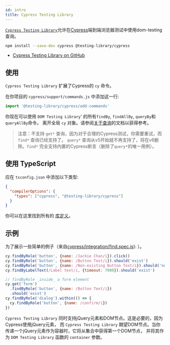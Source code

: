 ```yaml
---
id: intro
title: Cypress Testing Library
---
```


[`Cypress Testing Library`][gh]允许在[Cypress](https://cypress.io)端到端浏览器测试中使用dom-testing查询。

```bash npm2yarn
npm install --save-dev cypress @testing-library/cypress
```

- [Cypress Testing Library on GitHub][gh]

## 使用

`Cypress Testing Library` 扩展了Cypress的 `cy` 命令。

在你项目的 `cypress/support/commands.js` 中添加这一行:

```js
import '@testing-library/cypress/add-commands'
```

你现在可以使用 `DOM Testing Library`' 的所有`findBy`, `findAllBy`, `queryBy`和`queryAllBy`命令，
离开全局 `cy` 对象。请参阅[关于查询]((/docs/queries/about))的文档以获得参考。

> 注意：不支持 `get*` 查询，因为对于合理的Cypress测试，你需要重试，而 `find*` 查询已经支持了。
> `query*` 查询从v5开始就不再支持了，将在v6删除。`find*` 完全支持内置的Cypress断言（删除了`query*`的唯一用例）。

## 使用 TypeScript

应在 `tsconfig.json` 中添加以下类型:

```json
{
  "compilerOptions": {
    "types": ["cypress", "@testing-library/cypress"]
  }
}
```

你可以在这里找到所有的
[库定义](https://github.com/testing-library/cypress-testing-library/blob/master/types/index.d.ts)。

## 示例

为了展示一些简单的例子（来自[cypress/integration/find.spec.js](https://github.com/testing-library/cypress-testing-library/blob/97939da7d4707a71049884c0324c0eda56e26fc2/cypress/integration/find.spec.js)):
）。

```javascript
cy.findByRole('button', {name: /Jackie Chan/i}).click()
cy.findByRole('button', {name: /Button Text/i}).should('exist')
cy.findByRole('button', {name: /Non-existing Button Text/i}).should('not.exist')
cy.findByLabelText(/Label text/i, {timeout: 7000}).should('exist')

// findByRole _inside_ a form element
cy.get('form')
  .findByRole('button', {name: /Button Text/i})
  .should('exist')
cy.findByRole('dialog').within(() => {
  cy.findByRole('button', {name: /confirm/i})
})
```

`Cypress Testing Library` 同时支持jQuery元素和DOM节点。这是必要的，因为Cypress使用jQuery元素，
而 `Cypress Testing Library` 期望DOM节点。当你传递一个jQuery元素作为容器时，它将从集合中获得第一个DOM节点，
并将其作为 `DOM Testing Library` 函数的 `container` 参数。

[gh]: https://github.com/testing-library/cypress-testing-library
